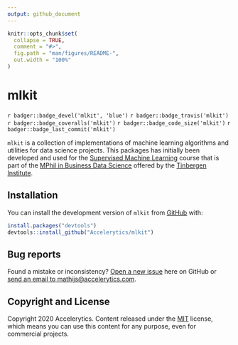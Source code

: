 ```yaml
---
output: github_document
---
```


<!-- README.md is generated from README.Rmd. Please edit that file -->

```r
knitr::opts_chunk$set(
  collapse = TRUE,
  comment = "#>",
  fig.path = "man/figures/README-",
  out.width = "100%"
)
```

# mlkit

<!-- badges: start -->
`r badger::badge_devel('mlkit', 'blue')`
`r badger::badge_travis('mlkit')`
`r badger::badge_coveralls('mlkit')`
`r badger::badge_code_size('mlkit')`
`r badger::badge_last_commit('mlkit')`
<!-- badges: end -->

`mlkit` is a collection of implementations of machine learning algorithms and utilities for data science projects. This packages has initially been developed
and used for the [Supervised Machine Learning](https://www.tinbergen.nl/courses/89/supervised-machine-learning) course that is part of the [MPhil in Business Data Science](https://businessdatascience.nl/home) offered by the [Tinbergen Institute](https://www.tinbergen.nl/home).


## Installation

You can install the development version of `mlkit` from
[GitHub](https://github.com/) with:
``` r
install.packages("devtools")
devtools::install_github("Accelerytics/mlkit")
```


## Bug reports

Found a mistake or inconsistency? [Open a new issue](issues) here on GitHub or [send an email to mathijs@accelerytics.com](mailto:mathijs@accelerytics.com).


## Copyright and License
Copyright 2020 Accelerytics. Content released under the [MIT](https://github.com/BlackrockDigital/startbootstrap-agency/blob/gh-pages/LICENSE) license, which means you can use this content for any purpose, even for commercial projects.
